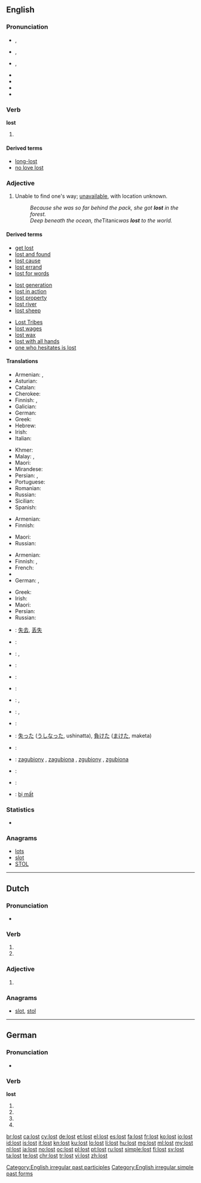 {{also|łöst}}
==English==

===Pronunciation===
* {{a|UK}} {{enPR|lŏst}}, {{IPA|/lɒst/}}
* {{a|US}} {{enPR|lôst}}, {{IPA|/lɔst/}}
* {{a|cot-caught}} {{enPR|läst}}, {{IPA|/lɑst/}}
* {{audio|En-ca-lost.ogg|Audio (CA)}}
* {{audio|en-us-lost.ogg|Audio (US)}}
* {{audio|En-uk-lost.ogg|Audio (UK)}}
* {{rhymes|ɒst}}

===Verb===
'''lost'''

# {{en-past of|lose}}

====Derived terms====
* [[long-lost]]
* [[no love lost]]

===Adjective===
{{en-adj|er|more}}

# Unable to find one's way; [[unavailable]], with location unknown.
#: ''Because she was so far behind the pack, she got '''lost''' in the forest.''
#: ''Deep beneath the ocean, the ''Titanic'' was '''lost''' to the world.''

====Derived terms====
{{rel-top3|Terms derived from ''lost'' (adjective)}}
* [[get lost]]
* [[lost and found]]
* [[lost cause]]
* [[lost errand]]
* [[lost for words]]
{{rel-mid3}}
* [[lost generation]]
* [[lost in action]]
* [[lost property]]
* [[lost river]]
* [[lost sheep]]
{{rel-mid3}}
* [[Lost Tribes]]
* [[lost wages]]
* [[lost wax]]
* [[lost with all hands]]
* [[one who hesitates is lost]]
{{rel-bottom}}

====Translations====
{{trans-top|unable to find one's way}}
* Armenian: {{t|hy|կորած|sc=Armn}}, {{t|hy|մոլորված|sc=Armn}}
* Asturian: {{t|ast|perdíu}}
* Catalan: {{t|ca|perdut}}
* Cherokee: {{t|chr|ᎤᎴᎾᎯᏛ|tr=ulenahidv|sc=Cher}}
* Finnish: {{t|fi|eksynyt}}, {{t|fi|eksyksissä}}
* Galician: {{t|gl|perdido}}
* German: {{t|de|verirrt}}
* Greek: {{t+|el|χαμένος|tr=chaménos}}
* Hebrew: {{t+|he|אבוד|m|tr=a'vud|sc=Hebr}}
* Irish: {{t|ga|ar strae}}
* Italian: {{t+|it|perso}}
{{trans-mid}}
* Khmer: {{t+|km|វង្វេង|tr=vʊəngveing|sc=Khmr}}
* Malay: {{t|ms|sesat}}, {{t|ms|hilang}}
* Maori: {{t|mi|ngaro}}
* Mirandese: {{t|mwl|perdidoso}}
* Persian: {{t+|fa|مفقود|tr=mafqud|sc=fa-Arab}}, {{t|fa|گم‌|tr=gom|sc=fa-Arab}}
* Portuguese: {{t+|pt|perdido}}
* Romanian: {{t|ro|pierdut}}
* Russian: {{t+|ru|заблудиться|tr=zabludívšijsja|alt=заблудившийся|sc=Cyrl}}
* Sicilian: {{t+|scn|pirdutu}}
* Spanish: {{t+|es|perdido}}
{{trans-bottom}}

{{trans-top|unavailable}}
* Armenian: {{t|hy|անհասանելի|sc=Armn}}
* Finnish: {{t|fi|poissa}}
{{trans-mid}}
* Maori: {{t|mi|ngaro}}
* Russian: {{t+|ru|недоступный|tr=nedostúpnyj|sc=Cyrl}}
{{trans-bottom}}

{{trans-top|with location unknown}}
* Armenian: {{t|hy|կորուսյալ|sc=Armn}}
* Finnish: {{t|fi|kadonnut}}, {{t|fi|kadoksissa}}
* French: {{t+|fr|perdu}}
* {{trreq|ka}}
* German: {{t+|de|verschollen}}, {{t+|de|verloren}}
{{trans-mid}}
* Greek: {{t+|el|χαμένος|tr=chaménos}}
* Irish: {{t|ga|caillte}}
* Maori: {{t|mi|ngaro}}
* Persian: {{t+|fa|مفقود|tr=mafqud|sc=fa-Arab}}
* Russian: {{t+|ru|потерянный|tr=potérjannyj|sc=Cyrl}}
{{trans-bottom}}

{{checktrans-top}}
* {{ttbc|cmn}}: [[失去]], [[丢失]]
* {{ttbc|da}}: {{t|da|tabt}}
* {{ttbc|nl}}: {{t+|nl|verloren}}, {{t+|nl|verdwaald}}
* {{ttbc|fr}}: {{t+|fr|perdu}}
* {{ttbc|ka}}: {{t|ka|დაკარგული}}
* {{ttbc|de}}: {{t+|de|verloren}}
* {{ttbc|id}}: {{t+|id|hilang|alt=kehilangan}}, {{t+|id|kalah}}
* {{ttbc|ga}}: {{t|ga|caillte}}, {{t|ga|easpach}}
{{trans-mid}}
* {{ttbc|it}}: {{t+|it|perso}}
* {{ttbc|ja}}: [[失った]] ([[うしなった]], ushinatta), [[負けた]] ([[まけた]], maketa)
* {{ttbc|ko}}: {{t|ko|잃었다|tr=yi-reot-da|sc=Hang}}
* {{ttbc|pl}}: [[zagubiony]] {{g|m}} , [[zagubiona]] {{g|m}}, [[zgubiony]] {{g|m}}, [[zgubiona]] {{g|f}}
* {{ttbc|ro}}: {{t|ro|pierdut}}
* {{ttbc|gd}}: {{t|gd|caillte}}
* {{ttbc|vi}}: [[bị mất]]
{{trans-bottom}}

===Statistics===
* {{rank|friends|forth|fire|379|lost|human|kept|business}}

===Anagrams===
* [[lots#English|lots]]
* [[slot#English|slot]]
* [[STOL#English|STOL]]

[[Category:English irregular past participles]]
[[Category:English irregular simple past forms]]

----

==Dutch==

===Pronunciation===
* {{rhymes|ɔst|lang=nl}}

===Verb===
{{nl-verb-form}}

# {{nl-verb form of|p=23|n=sg|t=pres|m=ind|lossen}}
# {{nl-verb form of|n=pl|m=imp|lossen}}

===Adjective===
{{nl-adj-sup}}

# {{nl-adj form of|sup|los}}

===Anagrams===
* [[slot#Dutch|slot]], [[stol#Dutch|stol]]

----

==German==

===Pronunciation===
* {{IPA|/loːst/|lang=de}}

===Verb===
'''lost'''

# {{de-verb form of|losen|2|s|g}}
# {{de-verb form of|losen|3|s|g}}
# {{de-verb form of|losen|2|p|g}}
# {{de-verb form of|losen|i|p}}

[[br:lost]]
[[ca:lost]]
[[cy:lost]]
[[de:lost]]
[[et:lost]]
[[el:lost]]
[[es:lost]]
[[fa:lost]]
[[fr:lost]]
[[ko:lost]]
[[io:lost]]
[[id:lost]]
[[is:lost]]
[[it:lost]]
[[kn:lost]]
[[ku:lost]]
[[lo:lost]]
[[li:lost]]
[[hu:lost]]
[[mg:lost]]
[[ml:lost]]
[[my:lost]]
[[nl:lost]]
[[ja:lost]]
[[no:lost]]
[[oc:lost]]
[[pl:lost]]
[[pt:lost]]
[[ru:lost]]
[[simple:lost]]
[[fi:lost]]
[[sv:lost]]
[[ta:lost]]
[[te:lost]]
[[chr:lost]]
[[tr:lost]]
[[vi:lost]]
[[zh:lost]]
